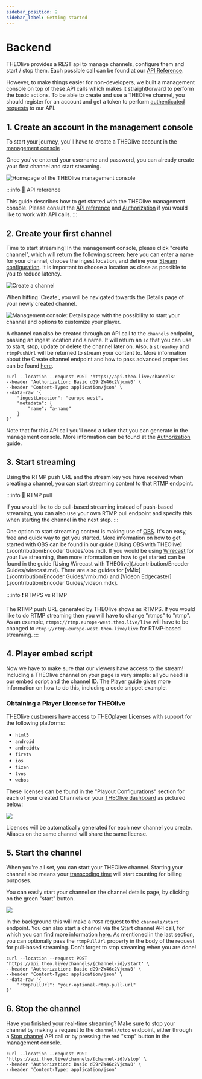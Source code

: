 ```yaml
---
sidebar_position: 2
sidebar_label: Getting started
---
```


# Backend

THEOlive provides a REST api to manage channels, configure them and start / stop them. Each possible call can be found at our [API Reference](https://developers.theo.live/reference/create-channel).

However, to make things easier for non-developers, we built a management console on top of these API calls which makes it straightforward to perform the basic actions. To be able to create and use a THEOlive channel, you should register for an account and get a token to perform [authenticated requests](./platform/authorization.mdx) to our API.

## 1. Create an account in the management console

To start your journey, you'll have to create a THEOlive account in the [management console](https://console.theo.live/) .

Once you've entered your username and password, you can already create your first channel and start streaming.

![](assets/img/302e789-dashboard.png 'Homepage of the THEOlive management console')

:::info 📘 API reference

This guide describes how to get started with the THEOlive management console. Please consult the [API reference](https://developers.theo.live/reference/create-channel) and [Authorization](./platform/authorization.mdx) if you would like to work with API calls.
:::

## 2. Create your first channel

Time to start streaming! In the management console, please click "create channel", which will return the following screen: here you can enter a name for your channel, choose the ingest location, and define your [Stream configuration](./contribution/stream-configuration.mdx). It is important to choose a location as close as possible to you to reduce latency.

![](assets/img/b636bf5-create-channel.PNG 'Create a channel')

When hitting 'Create', you will be navigated towards the Details page of your newly created channel.

![](assets/img/467abb8-overview.PNG 'Management console: Details page with the possibility to start your channel and options to customize your player.')

A channel can also be created through an API call to the `channels` endpoint, passing an ingest location and a name. It will return an `id` that you can use to start, stop, update or delete the channel later on. Also, a `streamKey` and `rtmpPushUrl` will be returned to stream your content to. More information about the Create channel endpoint and how to pass advanced properties can be found [here](https://developers.theo.live/reference/create-channel).

```curl
curl --location --request POST 'https://api.theo.live/channels'
--header 'Authorization: Basic dG9rZW46c2VjcmV0' \
--header 'Content-Type: application/json' \
--data-raw '{
    "ingestLocation": "europe-west",
    "metadata": {
        "name": "a-name"
    }
}'
```

Note that for this API call you'll need a token that you can generate in the management console. More information can be found at the [Authorization](./platform/authorization.mdx) guide.

## 3. Start streaming

Using the RTMP push URL and the stream key you have received when creating a channel, you can start streaming content to that RTMP endpoint.

:::info 🚧 RTMP pull

If you would like to do pull-based streaming instead of push-based streaming, you can also use your own RTMP pull endpoint and specify this when starting the channel in the next step.
:::

One option to start streaming content is making use of [OBS](https://obsproject.com/). It's an easy, free and quick way to get you started. More information on how to get started with OBS can be found in our guide [Using OBS with THEOlive](./contribution/Encoder Guides/obs.md). If you would be using [Wirecast](https://www.telestream.net/wirecast) for your live streaming, then more information on how to get started can be found in the guide [Using Wirecast with THEOlive](./contribution/Encoder Guides/wirecast.md). There are also guides for [vMix](./contribution/Encoder Guides/vmix.md) and [Videon Edgecaster](./contribution/Encoder Guides/videon.mdx).

:::info ❗️ RTMPS vs RTMP

The RTMP push URL generated by THEOlive shows as RTMPS. If you would like to do RTMP streaming then you will have to change "rtmps" to "rtmp". As an example, `rtmps://rtmp.europe-west.theo.live/live` will have to be changed to `rtmp://rtmp.europe-west.theo.live/live` for RTMP-based streaming.
:::

## 4. Player embed script

Now we have to make sure that our viewers have access to the stream! Including a THEOlive channel on your page is very simple: all you need is our embed script and the channel ID. The [Player](./playback/web/00-getting-started.mdx) guide gives more information on how to do this, including a code snippet example.

### Obtaining a Player License for THEOlive

THEOlive customers have access to THEOplayer Licenses with support for the following platforms:

- `html5`
- `android`
- `androidtv`
- `firetv`
- `ios`
- `tizen`
- `tvos`
- `webos`

These licenses can be found in the "Playout Configurations" section for each of your created Channels on your [THEOlive dashboard](https://console.theo.live/login) as pictured below:

![](assets/img/theolive-license.png)

Licenses will be automatically generated for each new channel you create. Aliases on the same channel will share the same license.

## 5. Start the channel

When you're all set, you can start your THEOlive channel. Starting your channel also means your [transcoding time](https://www.theoplayer.com/pricing/theolive) will start counting for billing purposes.

You can easily start your channel on the channel details page, by clicking on the green "start" button.

![](assets/img/cbe288c-start.PNG)

In the background this will make a `POST` request to the `channels/start` endpoint. You can also start a channel via the Start channel API call, for which you can find more information [here](https://developers.theo.live/reference/start-channel). As mentioned in the last section, you can optionally pass the `rtmpPullUrl` property in the body of the request for pull-based streaming. Don't forget to stop streaming when you are done!

```curl
curl --location --request POST 'https://api.theo.live/channels/{channel-id}/start' \
--header 'Authorization: Basic dG9rZW46c2VjcmV0' \
--header 'Content-Type: application/json' \
--data-raw '{
    "rtmpPullUrl": "your-optional-rtmp-pull-url"
}'
```

## 6. Stop the channel

Have you finished your real-time streaming? Make sure to stop your channel by making a request to the `channels/stop` endpoint, either through a [Stop channel](https://developers.theo.live/reference/stop-channel) API call or by pressing the red "stop" button in the management console.

```curl
curl --location --request POST 'https://api.theo.live/channels/{channel-id}/stop' \
--header 'Authorization: Basic dG9rZW46c2VjcmV0' \
--header 'Content-Type: application/json'
```
